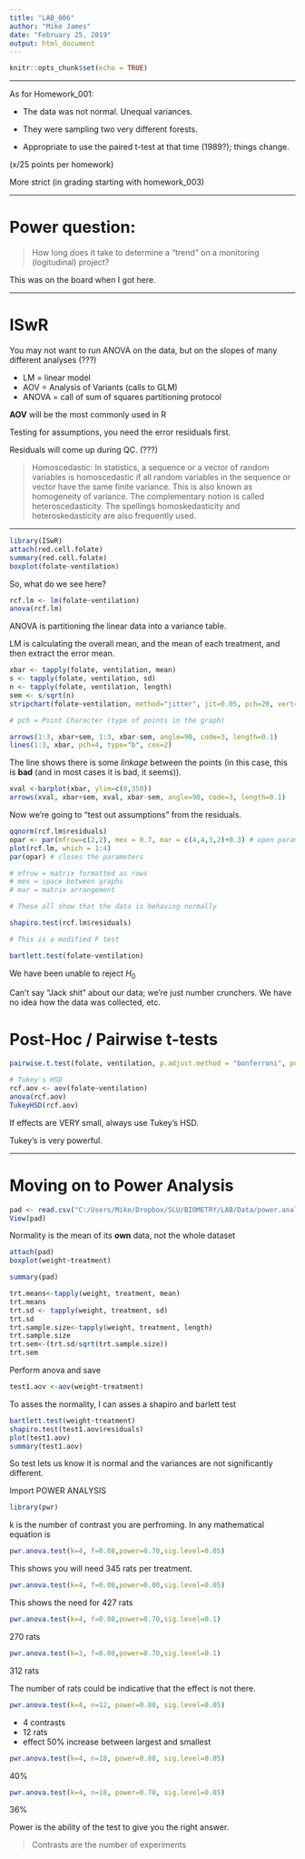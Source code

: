---
title: "LAB_006"
author: "Mike James"
date: "February 25, 2019"
output: html_document
---

```{r setup, include=FALSE}
knitr::opts_chunk$set(echo = TRUE)
```

***

As for Homework_001:  

* The data was not normal. Unequal variances.  

* They were sampling two very different forests.  

* Appropriate to use the paired t-test at that time (1989?); things change.   

(x/25 points per homework)

More strict (in grading starting with homework_003)

***

# Power question:

> How long does it take to determine a "trend" on a monitoring (logitudinal) project?

This was on the board when I got here.

***

# ISwR

You may not want to run ANOVA on the data, but on the slopes of many different analyses (???)  

* LM = linear model
* AOV = Analysis of Variants (calls to GLM)
* ANOVA = call of sum of squares partitioning protocol  

**AOV** will be the most commonly used in R  

Testing for assumptions, you need the error resiiduals first.  

Residuals will come up during QC. (???)  

> Homoscedastic: In statistics, a sequence or a vector of random variables is homoscedastic if all random variables in the sequence or vector have the same finite variance. This is also known as homogeneity of variance. The complementary notion is called heteroscedasticity. The spellings homoskedasticity and heteroskedasticity are also frequently used.  

***

```{r}
library(ISwR)
attach(red.cell.folate)
summary(red.cell.folate)
boxplot(folate~ventilation)
```

So, what do we see here? 

```{r}
rcf.lm <- lm(folate~ventilation)
anova(rcf.lm)
```

ANOVA is partitioning the linear data into a variance table.

LM is calculating the overall mean, and the mean of each treatment, and then extract the error mean.  

```{r}
xbar <- tapply(folate, ventilation, mean)
s <- tapply(folate, ventilation, sd)
n <- tapply(folate, ventilation, length)
sem <- s/sqrt(n)
stripchart(folate~ventilation, method="jitter", jit=0.05, pch=20, vert=T)

# pch = Point Character (type of points in the graph)

arrows(1:3, xbar+sem, 1:3, xbar-sem, angle=90, code=3, length=0.1)
lines(1:3, xbar, pch=4, type="b", cex=2)
```

The line shows there is some *linkage* between the points (in this case, this is **bad** (and in most cases it is bad, it seems)).

```{r}
xval <-barplot(xbar, ylim=c(0,350))
arrows(xval, xbar+sem, xval, xbar-sem, angle=90, code=3, length=0.1)
```

Now we're going to "test out assumptions" from the residuals.  

```{r}
qqnorm(rcf.lm$residuals)
opar <- par(mfrow=c(2,2), mex = 0.7, mar = c(4,4,3,2)+0.3) # open parameters
plot(rcf.lm, which = 1:4)
par(opar) # closes the parameters

# mfrow = matrix formatted as rows
# mex = space between graphs
# mar = matrix arrangement

# These all show that the data is behaving normally
```

```{r}
shapiro.test(rcf.lm$residuals)
```

```{r}
# This is a modified F test

bartlett.test(folate~ventilation)
```

We have been unable to reject $H_{0}$

Can't say "Jack shit" about our data; we're just number crunchers. We have no idea how the data was collected, etc.  

# Post-Hoc / Pairwise t-tests

```{r}
pairwise.t.test(folate, ventilation, p.adjust.method = "bonferroni", pooled.sd=T)
```

```{r}
# Tukey's HSD
rcf.aov <- aov(folate~ventilation)
anova(rcf.aov)
TukeyHSD(rcf.aov)
```

If effects are VERY small, always use Tukey's HSD.  

Tukey's is very powerful.

***

# Moving on to Power Analysis

```{r}
pad <- read.csv("C:/Users/Mike/Dropbox/SLU/BIOMETRY/LAB/Data/power.analysis.data.csv")
View(pad)
```

Normality is the mean of its **own** data, not the whole dataset

```{r}
attach(pad)
boxplot(weight~treatment)
```

```{r}
summary(pad)
```


```{r}
trt.means<-tapply(weight, treatment, mean)
trt.means
trt.sd <- tapply(weight, treatment, sd)
trt.sd
trt.sample.size<-tapply(weight, treatment, length)
trt.sample.size
trt.sem<-(trt.sd/sqrt(trt.sample.size))
trt.sem
```
Perform anova and save

```{r}
test1.aov <-aov(weight~treatment)
```

To asses the normality, I can asses a shapiro and barlett test
```{r}
bartlett.test(weight~treatment)
shapiro.test(test1.aov$residuals)
plot(test1.aov)
summary(test1.aov)
```
So test lets us know it is normal and the variances are not significantly different.

Import POWER ANALYSIS
```{r}
library(pwr)
```

k is the number of contrast you are perfroming.
In any mathematical equation is

```{r}
pwr.anova.test(k=4, f=0.08,power=0.70,sig.level=0.05)
```

This shows you will need 345 rats per treatment.

```{r}
pwr.anova.test(k=4, f=0.08,power=0.80,sig.level=0.05)
```

This shows the need for 427 rats

```{r}
pwr.anova.test(k=4, f=0.08,power=0.70,sig.level=0.1)
```

270 rats

```{r}
pwr.anova.test(k=3, f=0.08,power=0.70,sig.level=0.1)
```

312 rats

The number of rats could be indicative that the effect is not there.

```{r}
pwr.anova.test(k=4, n=12, power=0.80, sig.level=0.05)
```

* 4 contrasts
* 12 rats
* effect 50% increase between largest and smallest

```{r}
pwr.anova.test(k=4, n=18, power=0.80, sig.level=0.05)
```

40%

```{r}
pwr.anova.test(k=4, n=18, power=0.70, sig.level=0.05)
```

36%  

Power is the ability of the test to give you the right answer.  

> Contrasts are the number of experiments  

